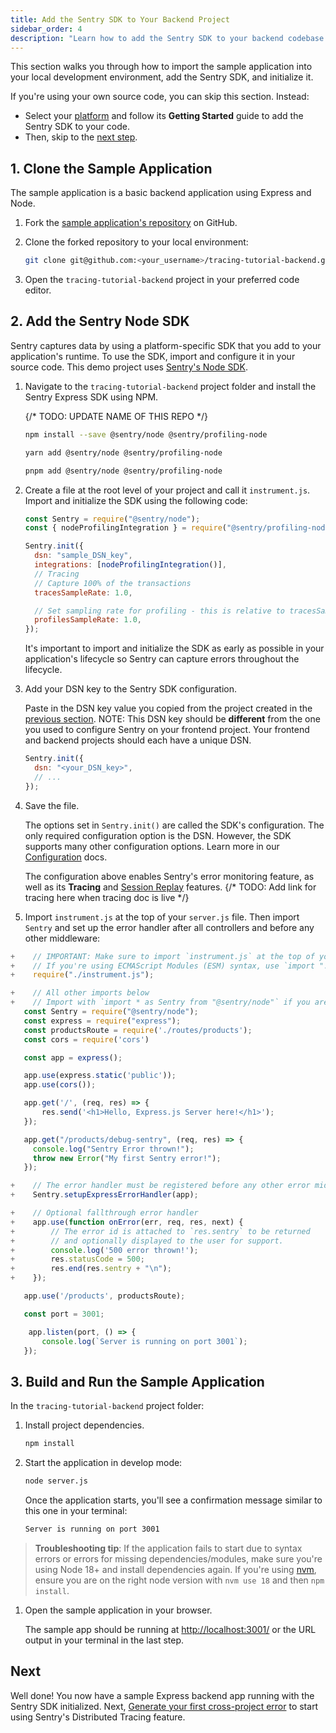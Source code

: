 ```yaml
---
title: Add the Sentry SDK to Your Backend Project
sidebar_order: 4
description: "Learn how to add the Sentry SDK to your backend codebase."
---
```


This section walks you through how to import the sample application into your local development environment, add the Sentry SDK, and initialize it.

If you're using your own source code, you can skip this section. Instead:

- Select your [platform](/platforms/) and follow its **Getting Started** guide to add the Sentry SDK to your code.
- Then, skip to the [next step](/product/sentry-basics/distributed-tracing/generate-first-error/).

## 1. Clone the Sample Application

The sample application is a basic backend application using Express and Node.

1. Fork the [sample application's repository](https://github.com/getsentry/tracing-tutorial-backend) on GitHub.

1. Clone the forked repository to your local environment:

   ```bash
   git clone git@github.com:<your_username>/tracing-tutorial-backend.git
   ```

1. Open the `tracing-tutorial-backend` project in your preferred code editor.

## 2. Add the Sentry Node SDK

Sentry captures data by using a platform-specific SDK that you add to your application's runtime. To use the SDK, import and configure it in your source code. This demo project uses [Sentry's Node SDK](https://github.com/getsentry/sentry-javascript/tree/master/packages/node).

1. Navigate to the `tracing-tutorial-backend` project folder and install the Sentry Express SDK using NPM.

   {/* TODO: UPDATE NAME OF THIS REPO */}

   ```bash {tabTitle:npm}
   npm install --save @sentry/node @sentry/profiling-node
   ```

   ```bash {tabTitle:yarn}
   yarn add @sentry/node @sentry/profiling-node
   ```

   ```bash {tabTitle:pnpm}
   pnpm add @sentry/node @sentry/profiling-node
   ```

1. Create a file at the root level of your project and call it `instrument.js`. Import and initialize the SDK using the following code:

   ```javascript {filename:instrument.js}
   const Sentry = require("@sentry/node");
   const { nodeProfilingIntegration } = require("@sentry/profiling-node");

   Sentry.init({
     dsn: "sample_DSN_key",
     integrations: [nodeProfilingIntegration()],
     // Tracing
     // Capture 100% of the transactions
     tracesSampleRate: 1.0,

     // Set sampling rate for profiling - this is relative to tracesSampleRate
     profilesSampleRate: 1.0,
   });
   ```

   It's important to import and initialize the SDK as early as possible in your application's lifecycle so Sentry can capture errors throughout the lifecycle.

1. Add your DSN key to the Sentry SDK configuration.

   Paste in the DSN key value you copied from the project created in the [previous section](/product/sentry-basics/distributed-tracing/create-new-project/). NOTE: This DSN key should be **different** from the one you used to configure Sentry on your frontend project. Your frontend and backend projects should each have a unique DSN.

   ```javascript {filename:instrument.js}
   Sentry.init({
     dsn: "<your_DSN_key>",
     // ...
   });
   ```

1. Save the file.

   The options set in `Sentry.init()` are called the SDK's configuration. The only required configuration option is the DSN. However, the SDK supports many other configuration options. Learn more in our [Configuration](/platforms/javascript/guides/react/configuration/) docs.

   The configuration above enables Sentry's error monitoring feature, as well as its **Tracing** and [Session Replay](/platforms/javascript/guides/react/session-replay) features.
   {/* TODO: Add link for tracing here when tracing doc is live */}

1. Import `instrument.js` at the top of your `server.js` file. Then import `Sentry` and set up the error handler after all controllers and before any other middleware:

```javascript diff {filename:server.js}
+    // IMPORTANT: Make sure to import `instrument.js` at the top of your file.
+    // If you're using ECMAScript Modules (ESM) syntax, use `import "./instrument.js";`
+    require("./instrument.js");

+    // All other imports below
+    // Import with `import * as Sentry from "@sentry/node"` if you are using ESM
   const Sentry = require("@sentry/node");
   const express = require("express");
   const productsRoute = require('./routes/products');
   const cors = require('cors')

   const app = express();

   app.use(express.static('public'));
   app.use(cors());

   app.get('/', (req, res) => {
       res.send('<h1>Hello, Express.js Server here!</h1>');
   });

   app.get("/products/debug-sentry", (req, res) => {
     console.log("Sentry Error thrown!");
     throw new Error("My first Sentry error!");
   });

+    // The error handler must be registered before any other error middleware and after all controllers
+    Sentry.setupExpressErrorHandler(app);

+    // Optional fallthrough error handler
+    app.use(function onError(err, req, res, next) {
+        // The error id is attached to `res.sentry` to be returned
+        // and optionally displayed to the user for support.
+        console.log('500 error thrown!');
+        res.statusCode = 500;
+        res.end(res.sentry + "\n");
+    });

   app.use('/products', productsRoute);

   const port = 3001;

    app.listen(port, () => {
       console.log(`Server is running on port 3001`);
   });

```

## 3. Build and Run the Sample Application

In the `tracing-tutorial-backend` project folder:

1. Install project dependencies.

   ```bash
   npm install
   ```

1. Start the application in develop mode:

   ```bash
   node server.js
   ```

   Once the application starts, you'll see a confirmation message similar to this one in your terminal:

   ```bash
   Server is running on port 3001
   ```

> **Troubleshooting tip**: If the application fails to start due to syntax errors or errors for missing dependencies/modules, make sure you're using Node 18+ and install dependencies again. If you're using [nvm](https://github.com/nvm-sh/nvm), ensure you are on the right node version with `nvm use 18` and then `npm install`.

1. Open the sample application in your browser.

   The sample app should be running at [http://localhost:3001/](http://localhost:3001/) or the URL output in your terminal in the last step.

## Next

Well done! You now have a sample Express backend app running with the Sentry SDK initialized. Next, [Generate your first cross-project error](/product/sentry-basics/distributed-tracing/generate-first-error/) to start using Sentry's Distributed Tracing feature.
